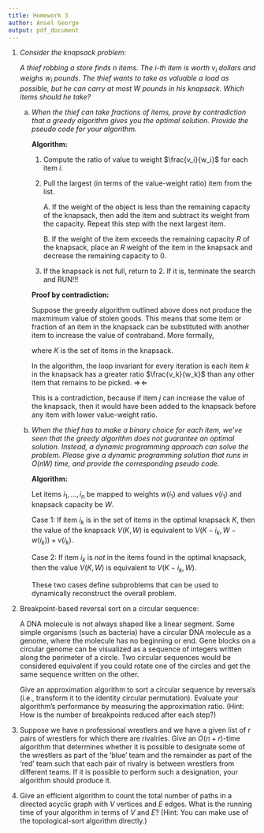 ```yaml
---
title: Homework 3
author: Ansel George
output: pdf_document
---
```


1. *Consider the knapsack problem:*

   *A thief robbing a store finds $n$ items. The $i$-th item is worth $v_i$
   dollars and weighs $w_i$ pounds. The thief wants to take as valuable a load
   as possible, but he can carry at most $W$ pounds in his knapsack. Which
   items should he take?*
  
   a) *When the thief can take fractions of items, prove by contradiction that a
      greedy algorithm gives you the optimal solution. Provide the pseudo code
      for your algorithm.*
 
      **Algorithm:**
      
      1. Compute the ratio of value to weight $\frac{v_i}{w_i}$ for each item
         $i$.

      2. Pull the largest (in terms of the value-weight ratio) item from the
         list.

         A. If the weight of the object is less than the remaining capacity of
            the knapsack, then add the item and subtract its weight from the
            capacity. Repeat this step with the next largest item.

         B. If the weight of the item exceeds the remaining capacity $R$ of the
            knapsack, place an $R$ weight of the item in the knapsack and
            decrease the remaining capacity to 0.

      3. If the knapsack is not full, return to 2. If it is, terminate the
         search and RUN!!!

      **Proof by contradiction:**

      Suppose the greedy algorithm outlined above does not produce the maxmimum
      value of stolen goods. This means that some item or fraction of an item
      in the knapsack can be substituted with another item to increase the
      value of contraband. More formally,

      \begin{align}
        \exists j \textrm{ where } j \notin K \textrm{ st. } \frac{v_j}{w_j} > \frac{v_k}{w_k} \textrm{ for some } k \in K
      \end{align}

      where $K$ is the set of items in the knapsack.

      In the algorithm, the loop invariant for every iteration is each item $k$
      in the knapsack has a greater ratio $\frac{v_k}{w_k}$ than any other item
      that remains to be picked. $\Rightarrow\!\Leftarrow$

      This is a contradiction, because if item $j$ can increase the value of
      the knapsack, then it would have been added to the knapsack before any
      item with lower value-weight ratio.

   b) *When the thief has to make a binary choice for each item, we've seen
      that the greedy algorithm does not guarantee an optimal solution.
      Instead, a dynamic programming approach can solve the problem. Please
      give a dynamic programming solution that runs in $O(nW)$ time, and
      provide the corresponding pseudo code.*

      **Algorithm:**

      Let items $i_1, \dots, i_n$ be mapped to weights $w(i_1)$ and values
      $v(i_1)$ and knapsack capacity be $W$. 

      Case 1: If item $i_k$ is in the set of items in the optimal knapsack $K$,
      then the value of the knapsack $V(K,W)$ is equivalent to $V(K - i_k,
      W-w(i_k)) + v(i_k)$.

      Case 2: If item $i_k$ is *not* in the items found in the optimal
      knapsack, then the value $V(K,W)$ is equivalent to $V(K-i_k,W)$.

      These two cases define subproblems that can be used to dynamically
      reconstruct the overall problem.


2. Breakpoint-based reversal sort on a circular sequence:

   A DNA molecule is not always shaped like a linear segment. Some simple
   organisms (such as bacteria) have a circular DNA molecule as a genome, where
   the molecule has no beginning or end. Gene blocks on a circular genome can
   be visualized as a sequence of integers written along the perimeter of a
   circle. Two circular sequences would be considered equivalent if you could
   rotate one of the circles and get the same sequence written on the other.

   Give an approximation algorithm to sort a circular sequence by reversals
   (i.e., transform it to the identity circular permutation). Evaluate your
   algorithm's performance by measuring the approximation ratio. (Hint: How is
   the number of breakpoints reduced after each step?)

3. Suppose we have n professional wrestlers and we have a given list of r pairs
   of wrestlers for which there are rivalries. Give an $O(n+r)$-time algorithm
   that determines whether it is possible to designate some of the wrestlers as
   part of the 'blue' team and the remainder as part of the 'red' team such
   that each pair of rivalry is between wrestlers from different teams. If it
   is possible to perform such a designation, your algorithm should produce it.

4. Give an efficient algorithm to count the total number of paths in a directed
   acyclic graph with $V$ vertices and $E$ edges. What is the running time of
   your algorithm in terms of $V$ and $E$? (Hint: You can make use of the
   topological-sort algorithm directly.)
